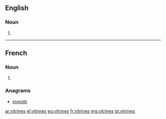 ==English==

===Noun===
{{head|en|plural}}

# {{plural of|vitrine|lang=en|nocat=1}}

----

==French==

===Noun===
{{head|fr|plural}} {{f-p}}

# {{plural of|vitrine|lang=fr|nocat=1}}

===Anagrams===
* [[investir#French|investir]]

[[ar:vitrines]]
[[el:vitrines]]
[[eo:vitrines]]
[[fr:vitrines]]
[[mg:vitrines]]
[[pt:vitrines]]